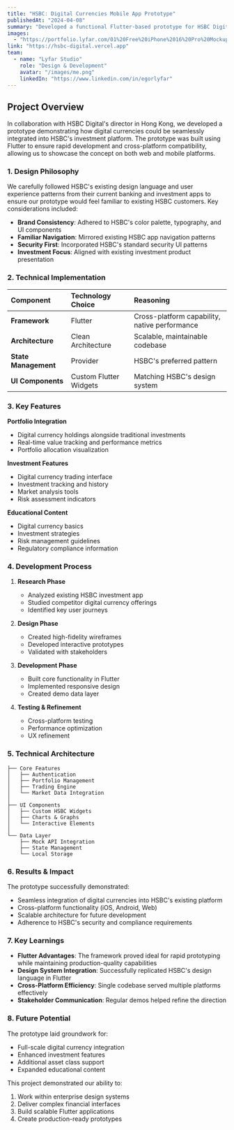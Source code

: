 ---
title: "HSBC: Digital Currencies Mobile App Prototype"
publishedAt: "2024-04-08"
summary: "Developed a functional Flutter-based prototype for HSBC Digital, demonstrating how digital currencies could be integrated into HSBC's existing investment platform."
images:
  - "https://portfolio.lyfar.com/01%20Free%20iPhone%2016%20Pro%20Mockup%20On%20Rock.jpg"
link: "https://hsbc-digital.vercel.app"
team:
  - name: "Lyfar Studio"
    role: "Design & Development"
    avatar: "/images/me.png"
    linkedIn: "https://www.linkedin.com/in/egorlyfar"
---

## Project Overview

In collaboration with HSBC Digital's director in Hong Kong, we developed a prototype demonstrating how digital currencies could be seamlessly integrated into HSBC's investment platform. The prototype was built using Flutter to ensure rapid development and cross-platform compatibility, allowing us to showcase the concept on both web and mobile platforms.

### 1. Design Philosophy

We carefully followed HSBC's existing design language and user experience patterns from their current banking and investment apps to ensure our prototype would feel familiar to existing HSBC customers. Key considerations included:

- **Brand Consistency**: Adhered to HSBC's color palette, typography, and UI components
- **Familiar Navigation**: Mirrored existing HSBC app navigation patterns
- **Security First**: Incorporated HSBC's standard security UI patterns
- **Investment Focus**: Aligned with existing investment product presentation

### 2. Technical Implementation

| Component | Technology Choice | Reasoning |
| :--- | :--- | :--- |
| **Framework** | Flutter | Cross-platform capability, native performance |
| **Architecture** | Clean Architecture | Scalable, maintainable codebase |
| **State Management** | Provider | HSBC's preferred pattern |
| **UI Components** | Custom Flutter Widgets | Matching HSBC's design system |

### 3. Key Features

**Portfolio Integration**
- Digital currency holdings alongside traditional investments
- Real-time value tracking and performance metrics
- Portfolio allocation visualization

**Investment Features**
- Digital currency trading interface
- Investment tracking and history
- Market analysis tools
- Risk assessment indicators

**Educational Content**
- Digital currency basics
- Investment strategies
- Risk management guidelines
- Regulatory compliance information

### 4. Development Process

1. **Research Phase**
   - Analyzed existing HSBC investment app
   - Studied competitor digital currency offerings
   - Identified key user journeys

2. **Design Phase**
   - Created high-fidelity wireframes
   - Developed interactive prototypes
   - Validated with stakeholders

3. **Development Phase**
   - Built core functionality in Flutter
   - Implemented responsive design
   - Created demo data layer

4. **Testing & Refinement**
   - Cross-platform testing
   - Performance optimization
   - UX refinement

### 5. Technical Architecture

```
├── Core Features
│   ├── Authentication
│   ├── Portfolio Management
│   ├── Trading Engine
│   └── Market Data Integration
│
├── UI Components
│   ├── Custom HSBC Widgets
│   ├── Charts & Graphs
│   └── Interactive Elements
│
└── Data Layer
    ├── Mock API Integration
    ├── State Management
    └── Local Storage
```

### 6. Results & Impact

The prototype successfully demonstrated:
- Seamless integration of digital currencies into HSBC's existing platform
- Cross-platform functionality (iOS, Android, Web)
- Scalable architecture for future development
- Adherence to HSBC's security and compliance requirements

### 7. Key Learnings

- **Flutter Advantages**: The framework proved ideal for rapid prototyping while maintaining production-quality capabilities
- **Design System Integration**: Successfully replicated HSBC's design language in Flutter
- **Cross-Platform Efficiency**: Single codebase served multiple platforms effectively
- **Stakeholder Communication**: Regular demos helped refine the direction

### 8. Future Potential

The prototype laid groundwork for:
- Full-scale digital currency integration
- Enhanced investment features
- Additional asset class support
- Expanded educational content

This project demonstrated our ability to:
1. Work within enterprise design systems
2. Deliver complex financial interfaces
3. Build scalable Flutter applications
4. Create production-ready prototypes